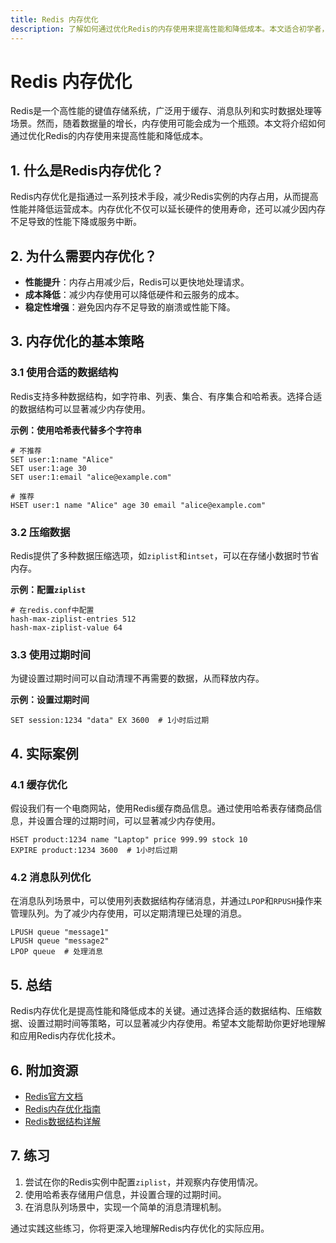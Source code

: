 ```yaml
---
title: Redis 内存优化
description: 了解如何通过优化Redis的内存使用来提高性能和降低成本。本文适合初学者，涵盖基础概念、实际案例和代码示例。
---
```


# Redis 内存优化

Redis是一个高性能的键值存储系统，广泛用于缓存、消息队列和实时数据处理等场景。然而，随着数据量的增长，内存使用可能会成为一个瓶颈。本文将介绍如何通过优化Redis的内存使用来提高性能和降低成本。

## 1. 什么是Redis内存优化？

Redis内存优化是指通过一系列技术手段，减少Redis实例的内存占用，从而提高性能并降低运营成本。内存优化不仅可以延长硬件的使用寿命，还可以减少因内存不足导致的性能下降或服务中断。

## 2. 为什么需要内存优化？

- **性能提升**：内存占用减少后，Redis可以更快地处理请求。
- **成本降低**：减少内存使用可以降低硬件和云服务的成本。
- **稳定性增强**：避免因内存不足导致的崩溃或性能下降。

## 3. 内存优化的基本策略

### 3.1 使用合适的数据结构

Redis支持多种数据结构，如字符串、列表、集合、有序集合和哈希表。选择合适的数据结构可以显著减少内存使用。

**示例：使用哈希表代替多个字符串**

```redis
# 不推荐
SET user:1:name "Alice"
SET user:1:age 30
SET user:1:email "alice@example.com"

# 推荐
HSET user:1 name "Alice" age 30 email "alice@example.com"
```

### 3.2 压缩数据

Redis提供了多种数据压缩选项，如`ziplist`和`intset`，可以在存储小数据时节省内存。

**示例：配置`ziplist`**

```redis
# 在redis.conf中配置
hash-max-ziplist-entries 512
hash-max-ziplist-value 64
```

### 3.3 使用过期时间

为键设置过期时间可以自动清理不再需要的数据，从而释放内存。

**示例：设置过期时间**

```redis
SET session:1234 "data" EX 3600  # 1小时后过期
```

## 4. 实际案例

### 4.1 缓存优化

假设我们有一个电商网站，使用Redis缓存商品信息。通过使用哈希表存储商品信息，并设置合理的过期时间，可以显著减少内存使用。

```redis
HSET product:1234 name "Laptop" price 999.99 stock 10
EXPIRE product:1234 3600  # 1小时后过期
```

### 4.2 消息队列优化

在消息队列场景中，可以使用列表数据结构存储消息，并通过`LPOP`和`RPUSH`操作来管理队列。为了减少内存使用，可以定期清理已处理的消息。

```redis
LPUSH queue "message1"
LPUSH queue "message2"
LPOP queue  # 处理消息
```

## 5. 总结

Redis内存优化是提高性能和降低成本的关键。通过选择合适的数据结构、压缩数据、设置过期时间等策略，可以显著减少内存使用。希望本文能帮助你更好地理解和应用Redis内存优化技术。

## 6. 附加资源

- [Redis官方文档](https://redis.io/documentation)
- [Redis内存优化指南](https://redis.io/topics/memory-optimization)
- [Redis数据结构详解](https://redis.io/topics/data-types)

## 7. 练习

1. 尝试在你的Redis实例中配置`ziplist`，并观察内存使用情况。
2. 使用哈希表存储用户信息，并设置合理的过期时间。
3. 在消息队列场景中，实现一个简单的消息清理机制。

通过实践这些练习，你将更深入地理解Redis内存优化的实际应用。